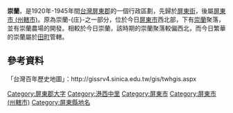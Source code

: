 '''崇蘭'''，是1920年-1945年間[[台灣|台灣]][[屏東郡|屏東郡]]的一個行政區劃，先歸於[[屏東街|屏東街]]，後屬[[屏東市_(州轄市)|屏東市 (州轄市)]]。原為崇蘭-{庄}-之一部分，位於今日[[屏東市|屏東市]]西北部，下有[[崇蘭|崇蘭]]聚落，並有崇蘭農場的開發。相較於今日崇蘭，該時期的崇蘭聚落較偏西北，而今日繁華的崇蘭屬於[[田町_(屏東市)|田町]]管轄。

== 參考資料 ==

「台灣百年歷史地圖」：http://gissrv4.sinica.edu.tw/gis/twhgis.aspx {{Wayback|url=http://gissrv4.sinica.edu.tw/gis/twhgis.aspx |date=20190630201431 }}

{{屏東郡}}
{{屏東市舊町名}}

[[Category:屏東郡大字|Category:屏東郡大字]]
[[Category:港西中里|Category:港西中里]]
[[Category:屏東市|Category:屏東市]]
[[Category:屏東市_(州轄市)|Category:屏東市 (州轄市)]]
[[Category:屏東縣地名|Category:屏東縣地名]]